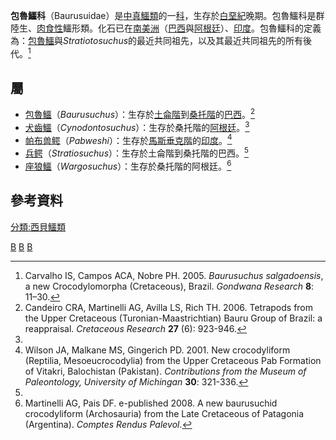 {{Automatic taxobox
| taxon = Baurusuchidae
| authority = Price, 1945
| fossil_range = {{Fossil range|90|66|latest=62}}
| subdivision_ranks = [[屬|屬]]
| subdivision = 
*[[犬齒鱷|犬齒鱷]] ''Cynodontosuchus''
*[[冈瓦纳鳄|冈瓦纳鳄]] ''Gondwanasuchus''
*[[帕布兽鳄属|帕布兽鳄]] ''Pabwehshi''
*'''包魯鱷亚科 Baurusuchinae'''
**[[饕餮鳄|饕餮鳄]] ''Aplestosuchus''
**[[包魯鱷属|包魯鱷]] ''Baurusuchus''
**[[兵鳄|兵鳄]] ''Stratiotosuchus''
*'''亚科 Pissarrachampsinae'''
**[[坎皮纳鳄|坎皮纳鳄]] ''Campinasuchus''
**[[皮萨拉鳄|皮萨拉鳄]] ''Pissarrachampsa''
**[[座狼鱷|座狼鱷]] ''Wargosuchus''
}}

'''包魯鱷科'''（Baurusuidae）是[[中真鱷類|中真鱷類]]的一[[科|科]]，生存於[[白堊紀|白堊紀]]晚期。包魯鱷科是群陸生、[[肉食性|肉食性]]鱷形類。化石已在[[南美洲|南美洲]]（[[巴西|巴西]]與[[阿根廷|阿根廷]]）、[[印度|印度]]。包魯鱷科的定義為：[[包魯鱷属|包魯鱷]]與''Stratiotosuchus''的最近共同祖先，以及其最近共同祖先的所有後代。<ref name="Carvalho et al., 2005">Carvalho IS, Campos ACA, Nobre PH. 2005. ''Baurusuchus salgadoensis'', a new Crocodylomorpha (Cretaceous), Brazil. ''Gondwana Research'' '''8''': 11–30.</ref>

==屬==
*[[包魯鱷属|包魯鱷]]（''Baurusuchus''）：生存於[[土侖階|土侖階]]到[[桑托階|桑托階]]的[[巴西|巴西]]。<ref name="Candeiro et al., 2006">Candeiro CRA, Martinelli AG, Avilla LS, Rich TH. 2006. Tetrapods from the Upper Cretaceous (Turonian-Maastrichtian) Bauru Group of Brazil: a reappraisal. ''Cretaceous Research'' '''27''' (6): 923-946.</ref>
*[[犬齒鱷|犬齒鱷]]（''Cynodontosuchus''）：生存於桑托階的[[阿根廷|阿根廷]]。<ref name="Carvalho et al., 2005"/>
*[[帕布兽鳄属|帕布兽鳄]]（''Pabweshi''）：生存於[[馬斯垂克階|馬斯垂克階]]的[[印度|印度]]。<ref name="Wison et al., 2001">Wilson JA, Malkane MS, Gingerich PD. 2001. New crocodyliform (Reptilia, Mesoeucrocodylia) from the Upper Cretaceous Pab Formation of Vitakri, Balochistan (Pakistan). ''Contributions from the Museum of Paleontology, University of Michingan'' '''30''': 321-336.</ref>
*[[兵鳄|兵鳄]]（''Stratiosuchus''）：生存於土侖階到桑托階的巴西。<ref name="Candeiro et al., 2006"/>
*[[座狼鱷|座狼鱷]]（''Wargosuchus''）：生存於桑托階的阿根廷。<ref name="Martinelli & Pais, 2008">Martinelli AG, Pais DF. e-published 2008. A new baurusuchid crocodyliform (Archosauria) from the Late Cretaceous of Patagonia (Argentina). ''Comptes Rendus Palevol''.</ref>

==參考資料==
{{reflist}} 
{{諾托鱷亞目|S.}}
{{Taxonbar|from=Q140104}}

[[Category:鱷形超目|B]]
[[Category:史前鱷魚|B]]
[[Category:1945年描述的分类群|B]]
[[分類:西貝鱷類|分類:西貝鱷類]]
{{Paleo-reptile-stub}}
{{Crocodilia-stub}}